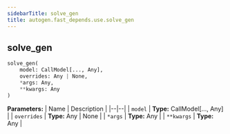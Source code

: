 ```yaml
---
sidebarTitle: solve_gen
title: autogen.fast_depends.use.solve_gen
---
```

<h2 id="autogen.fast_depends.use.solve_gen" class="doc doc-heading">
    <code class="doc-symbol doc-symbol-heading doc-symbol-class"></code>
    <span class="doc doc-object-name doc-class-name">solve_gen</span>
</h2>

```python
solve_gen(
    model: CallModel[..., Any],
    overrides: Any | None,
    *args: Any,
    **kwargs: Any
)
```

    

<b>Parameters:</b>
| Name | Description |
|--|--|
| `model` | **Type:** CallModel[..., Any] |
| `overrides` | **Type:** Any \| None |
| `*args` | **Type:** Any |
| `**kwargs` | **Type:** Any |